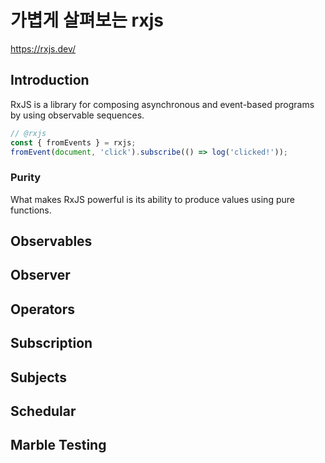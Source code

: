
# 가볍게 살펴보는 rxjs

https://rxjs.dev/

## Introduction

RxJS is a library for composing asynchronous and event-based programs by using
observable sequences.

```js
// @rxjs
const { fromEvents } = rxjs;
fromEvent(document, 'click').subscribe(() => log('clicked!'));
```

### Purity

What makes RxJS powerful is its ability to produce values using pure functions.

## Observables

## Observer

## Operators

## Subscription

## Subjects

## Schedular

## Marble Testing
